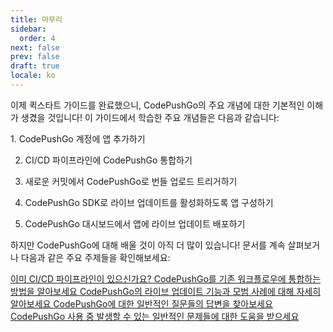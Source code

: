 ```yaml
---
title: 마무리
sidebar:
  order: 4
next: false
prev: false
draft: true
locale: ko
---
```



이제 퀵스타트 가이드를 완료했으니, CodePushGo의 주요 개념에 대한 기본적인 이해가 생겼을 것입니다! 이 가이드에서 학습한 주요 개념들은 다음과 같습니다:

<Steps>
1. CodePushGo 계정에 앱 추가하기

2. CI/CD 파이프라인에 CodePushGo 통합하기

3. 새로운 커밋에서 CodePushGo로 번들 업로드 트리거하기

4. CodePushGo SDK로 라이브 업데이트를 활성화하도록 앱 구성하기

5. CodePushGo 대시보드에서 앱에 라이브 업데이트 배포하기
</Steps>

하지만 CodePushGo에 대해 배울 것이 아직 더 많이 있습니다! 문서를 계속 살펴보거나 다음과 같은 주요 주제들을 확인해보세요:

<CardGrid stagger>
  <a href="/docs/getting-started/cicd-integration/">
    <Card title="CI/CD 통합" icon="gitlab">
      이미 CI/CD 파이프라인이 있으신가요? CodePushGo를 기존 워크플로우에 통합하는 방법을 알아보세요
    </Card>
  </a>

  <a href="/docs/live-updates/">
    <Card title="라이브 업데이트" icon="cloud-download">
      CodePushGo의 라이브 업데이트 기능과 모범 사례에 대해 자세히 알아보세요
    </Card>
  </a>

  <a href="/docs/faq/">
    <Card title="FAQ" icon="open-book">
      CodePushGo에 대한 일반적인 질문들의 답변을 찾아보세요
    </Card>
  </a>

  <a href="/docs/getting-started/troubleshooting/">
    <Card title="문제 해결" icon="error">
      CodePushGo 사용 중 발생할 수 있는 일반적인 문제들에 대한 도움을 받으세요
    </Card>
  </a>
</CardGrid>